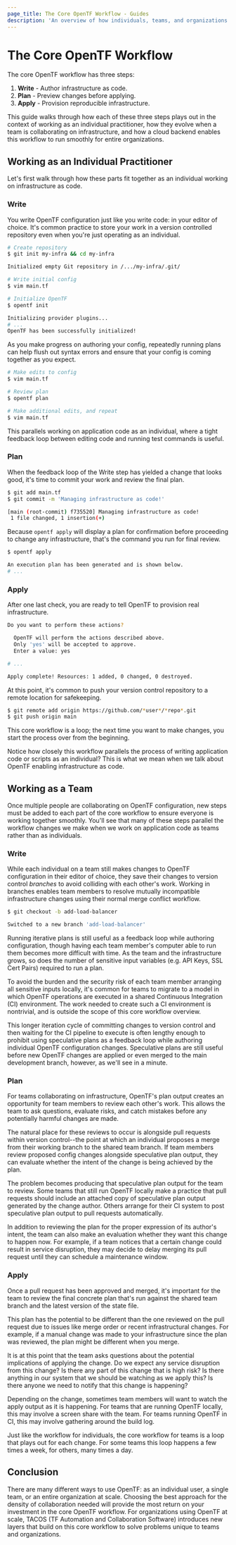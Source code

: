 ```yaml
---
page_title: The Core OpenTF Workflow - Guides
description: 'An overview of how individuals, teams, and organizations can use OpenTF. '
---
```


# The Core OpenTF Workflow

The core OpenTF workflow has three steps:

1. **Write** - Author infrastructure as code.
1. **Plan** - Preview changes before applying.
1. **Apply** - Provision reproducible infrastructure.

This guide walks through how each of these three steps plays out in the context
of working as an individual practitioner, how they evolve when a team is
collaborating on infrastructure, and how a cloud backend enables this
workflow to run smoothly for entire organizations.

## Working as an Individual Practitioner

Let's first walk through how these parts fit together as an individual working
on infrastructure as code.

### Write

You write OpenTF configuration just like you write code: in your editor of
choice. It's common practice to store your work in a version controlled
repository even when you're just operating as an individual.

```sh
# Create repository
$ git init my-infra && cd my-infra

Initialized empty Git repository in /.../my-infra/.git/

# Write initial config
$ vim main.tf

# Initialize OpenTF
$ opentf init

Initializing provider plugins...
# ...
OpenTF has been successfully initialized!
```

As you make progress on authoring your config, repeatedly running plans can help
flush out syntax errors and ensure that your config is coming together as you
expect.

```sh
# Make edits to config
$ vim main.tf

# Review plan
$ opentf plan

# Make additional edits, and repeat
$ vim main.tf
```

This parallels working on application code as an individual, where a tight
feedback loop between editing code and running test commands is useful.

### Plan

When the feedback loop of the Write step has yielded a change that looks good,
it's time to commit your work and review the final plan.

```sh
$ git add main.tf
$ git commit -m 'Managing infrastructure as code!'

[main (root-commit) f735520] Managing infrastructure as code!
 1 file changed, 1 insertion(+)
```

Because `opentf apply` will display a plan for confirmation before
proceeding to change any infrastructure, that's the command you run for final
review.

```sh
$ opentf apply

An execution plan has been generated and is shown below.
# ...
```

### Apply

After one last check, you are ready to tell OpenTF to provision real
infrastructure.

```sh
Do you want to perform these actions?

  OpenTF will perform the actions described above.
  Only 'yes' will be accepted to approve.
  Enter a value: yes

# ...

Apply complete! Resources: 1 added, 0 changed, 0 destroyed.
```

At this point, it's common to push your version control repository to a remote
location for safekeeping.

```sh
$ git remote add origin https://github.com/*user*/*repo*.git
$ git push origin main
```

This core workflow is a loop; the next time you want to make changes, you start
the process over from the beginning.

Notice how closely this workflow parallels the process of writing application
code or scripts as an individual? This is what we mean when we talk about
OpenTF enabling infrastructure as code.

## Working as a Team

Once multiple people are collaborating on OpenTF configuration, new steps
must be added to each part of the core workflow to ensure everyone is working
together smoothly. You'll see that many of these steps parallel the workflow
changes we make when we work on application code as teams rather than as
individuals.

### Write

While each individual on a team still makes changes to OpenTF configuration
in their editor of choice, they save their changes to version control _branches_
to avoid colliding with each other's work. Working in branches enables team
members to resolve mutually incompatible infrastructure changes using their
normal merge conflict workflow.

```sh
$ git checkout -b add-load-balancer

Switched to a new branch 'add-load-balancer'
```

Running iterative plans is still useful as a feedback loop while authoring
configuration, though having each team member's computer able to run them
becomes more difficult with time. As the team and the infrastructure grows, so
does the number of sensitive input variables (e.g. API Keys, SSL Cert Pairs)
required to run a plan.

To avoid the burden and the security risk of each team member arranging all
sensitive inputs locally, it's common for teams to migrate to a model in which
OpenTF operations are executed in a shared Continuous Integration (CI)
environment. The work needed to create such a CI environment is nontrivial, and
is outside the scope of this core workflow overview.

This longer iteration cycle of committing changes to version control and then
waiting for the CI pipeline to execute is often lengthy enough to prohibit using
speculative plans as a feedback loop while authoring individual OpenTF
configuration changes. Speculative plans are still useful before new OpenTF
changes are applied or even merged to the main development branch, however, as
we'll see in a minute.

### Plan

For teams collaborating on infrastructure, OpenTF's plan output creates an
opportunity for team members to review each other's work. This allows the team
to ask questions, evaluate risks, and catch mistakes before any potentially
harmful changes are made.

The natural place for these reviews to occur is alongside pull requests within
version control--the point at which an individual proposes a merge from their
working branch to the shared team branch. If team members review proposed
config changes alongside speculative plan output, they can evaluate whether the
intent of the change is being achieved by the plan.

The problem becomes producing that speculative plan output for the team to
review. Some teams that still run OpenTF locally make a practice that pull
requests should include an attached copy of speculative plan output generated
by the change author. Others arrange for their CI system to post speculative
plan output to pull requests automatically.

In addition to reviewing the plan for the proper expression of its author's
intent, the team can also make an evaluation whether they want this change to
happen now. For example, if a team notices that a certain change could result
in service disruption, they may decide to delay merging its pull request until
they can schedule a maintenance window.

### Apply

Once a pull request has been approved and merged, it's important for the team
to review the final concrete plan that's run against the shared team branch and
the latest version of the state file.

This plan has the potential to be different than the one reviewed on the pull
request due to issues like merge order or recent infrastructural changes. For
example, if a manual change was made to your infrastructure since the plan was
reviewed, the plan might be different when you merge.

It is at this point that the team asks questions about the potential
implications of applying the change. Do we expect any service disruption from
this change? Is there any part of this change that is high risk? Is there
anything in our system that we should be watching as we apply this? Is there
anyone we need to notify that this change is happening?

Depending on the change, sometimes team members will want to watch the apply
output as it is happening. For teams that are running OpenTF locally, this
may involve a screen share with the team. For teams running OpenTF in CI,
this may involve gathering around the build log.

Just like the workflow for individuals, the core workflow for teams is a loop
that plays out for each change. For some teams this loop happens a few times a
week, for others, many times a day.

## Conclusion

There are many different ways to use OpenTF: as an individual user, a single
team, or an entire organization at scale. Choosing the best approach for the
density of collaboration needed will provide the most return on your investment
in the core OpenTF workflow. For organizations using OpenTF at scale,
TACOS (TF Automation and Collaboration Software) introduces new layers that build on this core workflow to
solve problems unique to teams and organizations.
